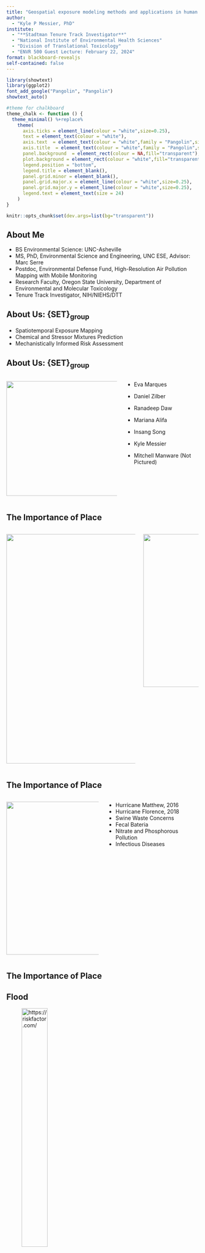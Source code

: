 ```yaml
---
title: "Geospatial exposure modeling methods and applications in human health"
author: 
  - "Kyle P Messier, PhD"
institute: 
  - "**Stadtman Tenure Track Investigator**"
  - "National Institute of Environmental Health Sciences"
  - "Division of Translational Toxicology" 
  - "ENVR 500 Guest Lecture: February 22, 2024"
format: blackboard-revealjs
self-contained: false
---
```


```r
library(showtext)
library(ggplot2)
font_add_google("Pangolin", "Pangolin")
showtext_auto()

#theme for chalkboard
theme_chalk <- function () { 
  theme_minimal() %+replace% 
    theme(
      axis.ticks = element_line(colour = "white",size=0.25),
      text = element_text(colour = "white"),
      axis.text  = element_text(colour = "white",family = "Pangolin",size=18),
      axis.title  = element_text(colour = "white",family = "Pangolin",size=24),
      panel.background  = element_rect(colour = NA,fill="transparent"),
      plot.background = element_rect(colour = "white",fill="transparent"),
      legend.position = "bottom",
      legend.title = element_blank(),
      panel.grid.minor = element_blank(),
      panel.grid.major.x = element_line(colour = "white",size=0.25),
      panel.grid.major.y = element_line(colour = "white",size=0.25),
      legend.text = element_text(size = 24)
    )
}

knitr::opts_chunk$set(dev.args=list(bg="transparent"))


```

## About Me

-   BS Environmental Science: UNC-Asheville
-   MS, PhD, Environmental Science and Engineering, UNC ESE, Advisor: Marc Serre
-   Postdoc, Environmental Defense Fund, High-Resolution Air Pollution Mapping with Mobile Monitoring
-   Research Faculty, Oregon State University, Department of Environmental and Molecular Toxicology
-   Tenure Track Investigator, NIH/NIEHS/DTT

## About Us: {SET}~group~

::: incremental
-   Spatiotemporal Exposure Mapping
-   Chemical and Stressor Mixtures Prediction
-   Mechanistically Informed Risk Assessment
:::

::: hidden
$$
\newcommand\by{{\mathbf{y}}}
\newcommand\bY{{\mathbf{Y}}}
$$
:::

## About Us: {SET}~group~

::: columns
::: {.column width="60%"}
![](SETgroup-Oct2023.jpg){.framed style="width: 300px; height: auto;"}
:::

::: {.column width="40%"}
-   Eva Marques

-   Daniel Zilber

-   Ranadeep Daw

-   Mariana Alifa

-   Insang Song

-   Kyle Messier

-   Mitchell Manware (Not Pictured)
:::
:::

## The Importance of Place {auto-animate="true" auto-animate-easing="ease-in-out"}

::: columns
::: {.column width="70%"}
![](intro-map.png){.framed .absolute style="width: 600px; height: auto;"}
:::

::: {.column width="30%"}
![](intro-map-caption.png){.framed .absolute style="width: 400px; height: auto;"}
:::
:::

## The Importance of Place

::: columns
::: {.column width="50%"}
![](Hurricane-Hog-Farms.jpg){.framed .absolute style="width: 400px; height: auto;"}
:::

::: {.column width="50%"}
-   Hurricane Matthew, 2016
-   Hurricane Florence, 2018
-   Swine Waste Concerns
-   Fecal Bateria
-   Nitrate and Phosphorous Pollution
-   Infectious Diseases
:::
:::

## The Importance of Place

::: panel-tabset
## Flood

![https://riskfactor.com/](https://assets.riskfactor.com/media/Perecent-Change.png){width="40%"}

## Wildfire

![https://riskfactor.com/](https://assets.riskfactor.com/media/national-fire-dot-map@2x.png){width="40%"}

## Wind

![https://riskfactor.com/](https://riskfactor.com/_next/image?url=https%3A%2F%2Fassets.riskfactor.com%2Fmedia%2Fwind.png&w=1080&q=75){width="40%"}

## Heat

![https://riskfactor.com/](https://riskfactor.com/_next/image?url=https%3A%2F%2Fassets.riskfactor.com%2Fmedia%2FGroup-7683-2-2.png&w=3840&q=75){width="40%"}

## Air Quality

![https://riskfactor.com/](https://assets.riskfactor.com/media/air.png){width="40%"}
:::

## History of Spatial \[Geo\] Statistics ***Mining***

::: columns
::: {.column width="40%"}
![](mining.jpg)
:::

::: {.column width="60%"}
-   Matheron and Krige developed geostatistical methods to predict ore content from core samples

-   Matheron coined the term "Kriging" after Krige

-   "Nugget" is a term used to random noise because predicting where gold nuggets were was so difficult
:::
:::

## History of Spatial \[Geo\] Statistics: ***Forestry***

::: columns
::: {.column width="40%"}
![](matern.png)
:::

::: {.column width="60%"}
-   Matérn developed correlation models for spatial variation for applications in Forestry

-   To this day, we use the "Matérn" covariance function
:::
:::

## History of Spatial \[Geo\] Statistics: ***Petroleum Engineering***

::: columns
::: {.column width="40%"}
![](petroleum.png)
:::

::: {.column width="60%"}
-   Used to evaluate the oil and gas field reservoirs
-   Uses geology and seismic data
:::
:::

## History of Spatial \[Geo\] Statistics: ***Public Health***

::: columns
::: {.column width="40%"}
![](book-cover.jpeg)
:::

::: {.column width="60%"}
-   Cressie, 1990: Statistics for Spatial Data

-   Waller and Gotway, 2004: Applied Statistics for Public Health Data

-   Wide scale adoption for statisticians and engineers in ecological and human exposure and risk applications
:::
:::

## Source and Receptor Geometries {.scrollable}

::: columns
::: {.column width="60%"}
![](Source-receptor_data_type_combinations_20221017.jpg){width="80%"}
:::

::: {.column width="40%"}
Questions:

::: incremental
-   In figure C, what is an example of geospatial health data geometry at a point? Check all that apply.

-   In figure I, what is an example of geospatial health data geometry at an area? Check all that apply.
:::
:::
:::

## Geospatial Health Analysis Overview {.scrollable}

```mermaid
graph TD;

    style A fill:#91bcfd , stroke:#333, stroke-width:2px, rounded:true;
    style B fill:#91bcfd , stroke:#333, stroke-width:2px, rounded:true;
    style C fill:#91bcfd , stroke:#333, stroke-width:2px, rounded:true;

    A[Research Question: Exposure and Health Outcome Relationship?] --> B[Preparation of Geospatial Exposure Data];
    A --> C[Preparation of Health Outcome Data];
    
  

```

## Geospatial Health Analysis Overview {.scrollable}

```mermaid
graph TD;

    style A fill:#91bcfd , stroke:#333, stroke-width:2px, rounded:true;
    style B fill:#91bcfd , stroke:#333, stroke-width:2px, rounded:true;
    style C fill:#91bcfd , stroke:#333, stroke-width:2px, rounded:true;

    A[Research Question: Exposure and Health Outcome Relationship?] --> B[Preparation of Geospatial Exposure Data];
    A --> C[Preparation of Health Outcome Data];
    
    B1[Selection of Exposure Metrics];
    B2[Geospatial Exposure Modeling Strategy];
    B3[Geospatial data collection and integration];
    B4[Geospatial model fitting and calibration];
    

    B --> B1;
    B1 --> B2;
    B2 --> B3;
    B3 --> B4;
    

```

Questions:

::: incremental
-   what is an example of a point-level exposure data set? Check all that apply.
-   Which of the following are examples of an area-level exposure data set? Check all that apply.
:::

## Geospatial Health Analysis Overview {.scrollable}

```mermaid
graph TD;

    style A fill:#91bcfd , stroke:#333, stroke-width:2px, rounded:true;
    style B fill:#91bcfd , stroke:#333, stroke-width:2px, rounded:true;
    style C fill:#91bcfd , stroke:#333, stroke-width:2px, rounded:true;

    A[Research Question: Exposure and Health Outcome Relationship?] --> B[Preparation of Geospatial Exposure Data];
    A --> C[Preparation of Health Outcome Data];
    
    B1[Selection of Exposure Metrics];
    B2[Geospatial Exposure Modeling Strategy];
    B3[Geospatial data collection and integration];
    B4[Geospatial model fitting and calibration];
    
    C1[Selection of health outcome metrics];
    C2[Health outcome data collection and integration: Individual or Population Level];
    C3[Geocoding of Health Outcome Data];

    B --> B1;
    B1 --> B2;
    B2 --> B3;
    B3 --> B4;
    
    C --> C1;
    C1 --> C2;
    C2 --> C3;
    


```

## Geospatial Health Analysis Overview {.scrollable}

```mermaid
graph TD;

    style A fill:#91bcfd , stroke:#333, stroke-width:2px, rounded:true;
    style B fill:#91bcfd , stroke:#333, stroke-width:2px, rounded:true;
    style C fill:#91bcfd , stroke:#333, stroke-width:2px, rounded:true;
    style D fill:#91bcfd , stroke:#333, stroke-width:2px, rounded:true;

    A[Research Question: Exposure and Health Outcome Relationship?] --> B[Preparation of Geospatial Exposure Data];
    A --> C[Preparation of Health Outcome Data];
    
    B1[Selection of Exposure Metrics];
    B2[Geospatial Exposure Modeling Strategy];
    B3[Geospatial data collection and integration];
    B4[Geospatial model fitting and calibration];
    
    C1[Selection of health outcome metrics];
    C2[Health outcome data collection and integration: Individual or Population Level];
    C3[Geocoding of Health Outcome Data];
    
    D[Exposure and Health Outcome Data Integration and Analysis];
    D1[Linkage of Exposure Model with Health Data];
    D2[Prediction of Exposure Model at Health Data Locations];
    D3[Exposure and Health Outcome Model Analysis];
    
    B --> B1;
    B1 --> B2;
    B2 --> B3;
    B3 --> B4;
    
    C --> C1;
    C1 --> C2;
    C2 --> C3;
    
    B4 --> D;
    C3 --> D;
    
    D --> D1;
    D1 --> D2;
    D2 --> D3;


```

## The Landscape of Geospatial Exposure Models {.scrollable}

#### The next section will focus on details of geospatial exposure models

Many types of models are used for geospatial exposure assessment.

-   Proximity

-   Index

-   Land Use Regression

-   Geographically Weighted Regression

-   Kriging and Gaussian Processes

-   Machine Learning

-   Mechanistic Models

-   Satellite Imagery

-   Hybrid / Ensemble Models

## Notation: Spatial Random Field

-   $\mathbf{y}$: A single random variable is denoted by a bold lowercase letter
-   $\mathbf{Y}$: Spatial Random Field (SRF): A collection of random variables across a spatial domain.
-   SRF provides full, probabilistic characterization of exposure across space
-   SRF is referenced to a real-valued domain with spatial and temporal indices, $\{\mathbf{Y}(s); s \in \mathbb{R}^2\}$.

## A Review of Linear Regression {.scrollable}

Response

$$
    Y_i \in  \{1, ..., n\} 
$$ $p$ covariates:

$$
    X = X_{i1}, ..., X_{ip}
$$

The model is :

$$
    Y_i = \beta_0 + X_{i1}\beta_1 + , ..., X_{ip}\beta_p
$$

-   The mean is a linear combination of the covariates

$$
E(Y_i) = \mu_i = \beta_0 + X_{i1}\beta_1 + ... + X_{ip}\beta_p
$$

-   Error/Residuals are assumed to be independent and identically distributed (iid)

$$
\varepsilon_i = Y_i - \mu_i
$$

## Linear Regression for spatial idea

-   As a method, not a terrible idea

-   Unbiased

-   Overconfident error estiamte (p-values, SE)

-   Model Selection (Type 1 and 2 error)

## Land Use Regression

Linear regression for spatial data

$$
    \bY(s) =  X(s)\beta + \varepsilon
$$

$$
    X(s) = X_{i1}(s_1), ..., X_{ip}(s_p)
$$

## Spatial Covariance Model

-   As a random-effect model, we add a spatially explicity error term

$$
    \bY(s) = \mu(s) + \varepsilon +  \eta(s)
$$

-   $\mu(s)$ can take many forms such as linear, nonlinear, or even machine learning models such as random forest.

-   More details on a spatial covariance model later

## Proximity {.scrollable}

-   Proximity based metrics are the most basic form of an exposure assessment because they rely only on the distance between a pollution source and the observed outcome location.

-   A proximity model is simply a deterministic covariate based on distance:

$$
  Y(s) = X(s) 
$$

Given a matrix of distances between monitoring locations and pollution sources, $d_{ij}$, minimum and average distance are:

$$
  X_i^{min} = min(d_{i,\cdot}) \\
  \overline{X}_i = \frac{1}{n_j}\sum_{j=1}^{n_j}d_{ij}\\
$$

Questions:

::: incremental
-   What are examples of proximity metrics? Check all that apply.
-   What are the advantages of a proximity metric? Check all that apply.
:::

## Index Models

-   Index variables are deterministic quantities that summarize (e.g. prinicipal components) multiple complex variables of interest into a simple and interpretable metric.

-   Covariates are made up of geographic variables across different domains

-   Social Vulnerability Index, Climate Vulnerability Index, etc.

## Land Use Regression {.scrollable}

$$
  \bY(s) =  X(s)\beta + \varepsilon
$$ - where $\bY(p)$ are the $n \times 1$ observations for the variable of interest (e.g. PM$_{2.5}$, $NO_3^{-}$, etc.). $X(s)$ is a $n \times k$ design matrix of $k$ spatial geographic covariates

Key Steps

::: incremental
1.  Calculate geographic covariates
2.  Fit the model - may include model selection or dimension reduction
3.  Predict at unmonitored locations
:::

## Geographically Weighted Regression

::: incremental
-   $$   \bY(s) =  X(s)\beta(s) + \varepsilon
     $$
-   What is the key difference between LUR and GWR? Select one. Recall, LUR = $\bY(s) = X(s)\beta + \varepsilon$
-   Hint: It's in the $\beta$
-   ![](GWR.png)
:::

## Gaussian Process and Kriging

::: incremental
-   Gaussian process and Kriging are one in the same
-   Utilize information on spatial correlation to help interpolate
-   Account for spatial error
-   Highly flexible
:::

## Gaussian Process and Kriging {.scrollable}

$$
    \bY(s) = \mu(s) +  \eta(s)
$$

-   $\mu(s)$ can take many forms such as linear, nonlinear, or even machine learning models such as random forest

-   $\eta \sim N_n(0,\Sigma_{\theta}+\tau^2I)$

-   $\Sigma_{\theta}$ is a covariance matrix with parameters, $\theta$, that accounts for correlation between spatial and temporal locations

Question:

::: incremental
-   What physical quantity is $\Sigma_{\theta}$ solely dependent on?
:::

## Machine Learning {.scrollable}

Machine learning (ML) is the general culture, philosophy, or school of thought for predictive modeling that focuses on the learning algorithm and out-of-sample prediction generalization

::: incremental
-   Many common machine learning algorithms can be used for geospatial modeling
-   Flexible
-   Don't make strict assumptions on the distriubtions of the data
-   Coordinates and other spatial information is input as covariates
:::

::: incremental
-   Common Methods in Exposure Modeling
:::

::: incremental
-   Generalized Additive Models (GAM)
-   Random Forest
-   xgboost
-   Neural Networks: CNN, LSTM, GAN, etc.
:::

## Machine Learning: Trees

![](https://raw.githubusercontent.com/dmlc/web-data/master/xgboost/model/cart.png) ![](https://raw.githubusercontent.com/dmlc/web-data/master/xgboost/model/twocart.png)

## Mechanistic {.scrollable}

::: incremental
-   I would be remiss if I didn't mention another entirely different class of exposure models

-   Mechanistic models are not statistical models

-   Mechanistic models are based on physics and chemistry

-   ![](https://fluid.nccs.nasa.gov/reanalysis/static/plots/ff7cb080-991a-306c-b51b-25cb9b490035.png){width="50%"}
:::

## Hybrid {.scrollable}

### A consensus of multiple models is almost always better than any single model.

Requia, Weeberb J., et al. "An ensemble learning approach for estimating high spatiotemporal resolution of ground-level ozone in the contiguous United States." Environmental science & technology 54.18 (2020): 11037-11047.

![](https://pubs.acs.org/cms/10.1021/acs.est.0c01791/asset/images/medium/es0c01791_0005.gif){width="50%"} Yu, Wenhua, et al. "Deep ensemble machine learning framework for the estimation of PM 2.5 concentrations." Environmental Health Perspectives 130.3 (2022): 037004.

![](https://ehp.niehs.nih.gov/cms/10.1289/EHP9752/asset/5ddec431-0e9c-45a0-a4d4-756370dc6a70/assets/images/large/ehp9752_f1.jpg){width="50%"}

## Integrating Geospatial Exposure Models into Health Data {.scrollable}

```mermaid
graph TD;

    style A fill:#91bcfd , stroke:#333, stroke-width:2px, rounded:true;
    style B fill:#91bcfd , stroke:#333, stroke-width:2px, rounded:true;
    style C fill:#91bcfd , stroke:#333, stroke-width:2px, rounded:true;
    style D fill:#91bcfd , stroke:#333, stroke-width:2px, rounded:true;

    A[Research Question: Exposure and Health Outcome Relationship?] --> B[Preparation of Geospatial Exposure Data];
    A --> C[Preparation of Health Outcome Data];
    
    B1[Selection of Exposure Metrics];
    B2[Geospatial Exposure Modeling Strategy];
    B3[Geospatial data collection and integration];
    B4[Geospatial model fitting and calibration];
    
    C1[Selection of health outcome metrics];
    C2[Health outcome data collection and integration: Individual or Population Level];
    C3[Geocoding of Health Outcome Data];
    
    D[Exposure and Health Outcome Data Integration and Analysis];
    D1[Linkage of Exposure Model with Health Data];
    D2[Prediction of Exposure Model at Health Data Locations];
    D3[Exposure and Health Outcome Model Analysis];
    
    B --> B1;
    B1 --> B2;
    B2 --> B3;
    B3 --> B4;
    
    C --> C1;
    C1 --> C2;
    C2 --> C3;
    
    B4 --> D;
    C3 --> D;
    
    D --> D1;
    D1 --> D2;
    D2 --> D3;


```

## Classical Framework for Geospatial Risk Assessment {.scrollable}

```mermaid
graph TB;

    style A fill:#91bcfd , stroke:#333, stroke-width:2px, rounded:true;

    A(Hazard Identification);
    B(External Exposure Assessment) --> |Behaviorial, Physiological, Toxicokinetic Modeling| C(Internal Exposure);
    C --> |Epidemiological Methods| E(Health Effect Assessment);
    E --> |Health Impact Model| F(Health Burden);
    B --> |Epidemiological Methods| E;

```

Questions

::: incremental
-   The left size of the figure shows an option to calculate internal exposure from a geospatially modeled external exposure. What are some key assumptions in this approach?
:::

## Classical Framework for Geospatial Risk Assessment {.scrollable}

![](GBD-PM25.png){width="100%"}
